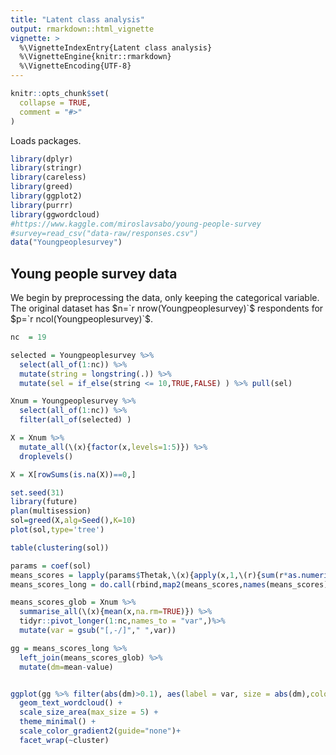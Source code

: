 ```yaml
---
title: "Latent class analysis"
output: rmarkdown::html_vignette
vignette: >
  %\VignetteIndexEntry{Latent class analysis}
  %\VignetteEngine{knitr::rmarkdown}
  %\VignetteEncoding{UTF-8}
---
```


```r
knitr::opts_chunk$set(
  collapse = TRUE,
  comment = "#>"
)
```

Loads packages.
```r
library(dplyr)
library(stringr)
library(careless)
library(greed)
library(ggplot2)
library(purrr)
library(ggwordcloud)
#https://www.kaggle.com/miroslavsabo/young-people-survey
#survey=read_csv("data-raw/responses.csv")
data("Youngpeoplesurvey")
```

## Young people survey data
We begin by preprocessing the data, only keeping the categorical variable. The original dataset has $n=`r nrow(Youngpeoplesurvey)`$ respondents for $p=`r ncol(Youngpeoplesurvey)`$.

```r
nc  = 19

selected = Youngpeoplesurvey %>% 
  select(all_of(1:nc)) %>%
  mutate(string = longstring(.)) %>%
  mutate(sel = if_else(string <= 10,TRUE,FALSE) ) %>% pull(sel)

Xnum = Youngpeoplesurvey %>% 
  select(all_of(1:nc)) %>%
  filter(all_of(selected) )

X = Xnum %>% 
  mutate_all(\(x){factor(x,levels=1:5)}) %>% 
  droplevels()

X = X[rowSums(is.na(X))==0,]

```

```r
set.seed(31)
library(future)
plan(multisession)
sol=greed(X,alg=Seed(),K=10)
plot(sol,type='tree')
```



```r
table(clustering(sol))
```

```r
params = coef(sol)
means_scores = lapply(params$Thetak,\(x){apply(x,1,\(r){sum(r*as.numeric(names(r)))})})
means_scores_long = do.call(rbind,map2(means_scores,names(means_scores),\(x,y){tibble(cluster=names(x),mean=x,var=y)}))  %>% mutate(var = gsub("\\."," ",var))

means_scores_glob = Xnum %>% 
  summarise_all(\(x){mean(x,na.rm=TRUE)}) %>% 
  tidyr::pivot_longer(1:nc,names_to = "var",)%>% 
  mutate(var = gsub("[,-/]"," ",var))

gg = means_scores_long %>% 
  left_join(means_scores_glob) %>% 
  mutate(dm=mean-value) 


ggplot(gg %>% filter(abs(dm)>0.1), aes(label = var, size = abs(dm),color=dm)) +
  geom_text_wordcloud() +
  scale_size_area(max_size = 5) +
  theme_minimal() +
  scale_color_gradient2(guide="none")+
  facet_wrap(~cluster)



```

